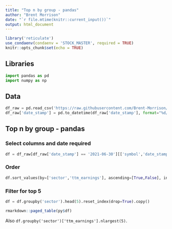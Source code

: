 ```yaml
---
title: "Top n by group - pandas"
author: "Brent Morrison"
date: "`r file.mtime(knitr::current_input())`"
output: html_document
---
```


```r
library('reticulate')
use_condaenv(condaenv = 'STOCK_MASTER', required = TRUE)
knitr::opts_chunk$set(echo = TRUE)
```

## Libraries

```python
import pandas as pd
import numpy as np
```

## Data

```python
df_raw = pd.read_csv('https://raw.githubusercontent.com/Brent-Morrison/Misc_scripts/master/stock_data.csv')
df_raw['date_stamp'] = pd.to_datetime(df_raw['date_stamp'], format="%d/%m/%Y")
```

## Top n by group - pandas

### Select columns and date required  

```python
df = df_raw[df_raw['date_stamp'] == '2021-06-30'][['symbol','date_stamp','sector','asset_growth','roa','roe','leverage','ttm_earnings']]
```

### Order  

```python
df.sort_values(by=['sector','ttm_earnings'], ascending=[True,False], inplace=True)
```

### Filter for top 5 

```python
df = df.groupby('sector').head(5).reset_index(drop=True).copy()
```

```r
rmarkdown::paged_table(py$df)
```

Also ```df.groupby('sector')['ttm_earnings'].nlargest(5)```.

